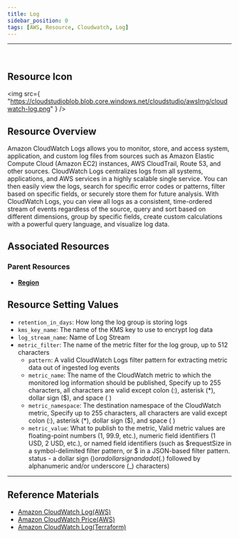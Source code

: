 ```yaml
---
title: Log
sidebar_position: 0
tags: [AWS, Resource, Cloudwatch, Log]
---
```


<hr />
<br />

## Resource Icon

<img
    src={
        "https://cloudstudioblob.blob.core.windows.net/cloudstudio/awsImg/cloudwatch-log.png"
    }
/>

## Resource Overview

Amazon CloudWatch Logs allows you to monitor, store, and access system, application, and custom log files from sources such as Amazon Elastic Compute Cloud (Amazon EC2) instances, AWS CloudTrail, Route 53, and other sources. 
CloudWatch Logs centralizes logs from all systems, applications, and AWS services in a highly scalable single service. 
You can then easily view the logs, search for specific error codes or patterns, filter based on specific fields, or securely store them for future analysis. 
With CloudWatch Logs, you can view all logs as a consistent, time-ordered stream of events regardless of the source, query and sort based on different dimensions, group by specific fields, create custom calculations with a powerful query language, and visualize log data.

## Associated Resources

### Parent Resources

-   [**Region**](https://docs.cstudio.app/docs/resource/aws/Base/Region)

## Resource Setting Values

-   `retention_in_days`: How long the log group is storing logs
-   `kms_key_name`: The name of the KMS key to use to encrypt log data
-   `log_stream_name`: Name of Log Stream
-   `metric_filter`: The name of the metric filter for the log group, up to 512 characters
    -   `pattern`: A valid CloudWatch Logs filter pattern for extracting metric data out of ingested log events
    -   `metric_name`: The name of the CloudWatch metric to which the monitored log information should be published, Specify up to 255 characters, all characters are valid except colon (:), asterisk (*), dollar sign ($), and space ( )
    -   `metric_namespace`: The destination namespace of the CloudWatch metric, Specify up to 255 characters, all characters are valid except colon (:), asterisk (*), dollar sign ($), and space ( )
    -   `metric_value`: What to publish to the metric, Valid metric values are floating-point numbers (1, 99.9, etc.), numeric field identifiers (1 USD, 2 USD, etc.), or named field identifiers (such as $requestSize in a symbol-delimited filter pattern, or $ in a JSON-based filter pattern. status - a dollar sign ($) or a dollar sign and a dot ($.) followed by alphanumeric and/or underscore (_) characters)

---

## Reference Materials

-   [Amazon CloudWatch Log(AWS)](https://docs.aws.amazon.com/ko_kr/AmazonCloudWatchLogs/latest/APIReference/Welcome.html)
-   [Amazon CloudWatch Price(AWS)](https://aws.amazon.com/ko/cloudwatch/pricing/?nc2=type_a)
-   [Amazon CloudWatch Log(Terraform)](https://registry.terraform.io/providers/hashicorp/aws/latest/docs/resources/cloudwatch_log_data_protection_policy)
